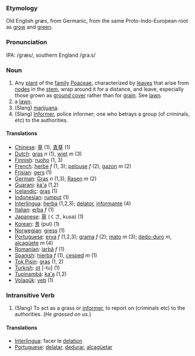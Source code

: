 === Etymology ===
Old English ''græs'', from Germanic, from the same Proto-Indo-European root as [[grow]] and [[green]].

=== Pronunciation ===
IPA: /græs/, southern England /gra:s/ 

=== Noun ===
# Any [[plant]] of the [[family]] [[Poaceae]], characterized by [[leaf|leaves]] that arise from [[node]]s in the [[stem]], wrap around it for a distance, and leave, especially those grown as [[ground cover]] rather than for [[grain]]. See [[lawn]].
# a [[lawn]].
# (Slang) [[marijuana]].
# (Slang)  [[Informer]], police informer; one who betrays a group (of criminals, etc) to the authorities.

====Translations====
*[[Chinese]]: [[草]] (1), [[青]][[草]] (1)
*[[Dutch]]: [[gras]] ''n'' (1),  [[wiet]] ''m'' (3)
*[[Finnish]]: [[ruoho]] (1, 3)
*[[French]]: [[herbe]] ''f'' (1, 3); [[pelouse]] ''f'' (2), [[gazon]] ''m'' (2)
*[[Frisian]]: [[gers]] (1)
*[[German]]: [[Gras]] ''n'' (1,3), [[Rasen]] ''m'' (2)
*[[Guarani]]: [[ka'a]] (1,2)
*[[Icelandic]]: [[gras]] (1)
*[[Indonesian]]: [[rumput]] (1)
*[[Interlingua]]: [[herba]] (1,2,3); [[delator]], [[informante]] (4)
*[[Italian]]: [[erba]] ''f'' (1)
*[[Japanese]]: [[草]] (くさ, kusa) (1)
*[[Korean]]: [[풀]] (pul) (1)
*[[Norwegian]]: [[gress]] (1)
*[[Portuguese]]: [[erva]] ''f'' (1,2,3); [[grama]] ''f'' (2); [[mato]] ''m'' (3); [[dedo-duro]] ''m'', [[alcagüete]] ''m'' (4)
*[[Romanian]]: [[iarbă]] ''f'' (1)
*[[Spanish]]: [[hierba]] ''f'' (1), [[cesped]] ''m'' (1)
*[[Tok Pisin]]: [[gras]] (1, 2)
*[[Turkish]]: [[ot]] [-tu] (1)
*[[Tupinambá]]: [[ka'a]] (1,2)
*[[Volapük]]: [[yeb]] (1)

===Intransitive Verb===

# (Slang) To act as a grass or [[informer]], to report on (criminals etc) to the authorities.  (''He grassed on us.'')

====Translations====
*[[Interlingua]]: facer le [[delation]]
*[[Portuguese]]: [[delatar]], [[dedurar]], [[alcagüetar]]